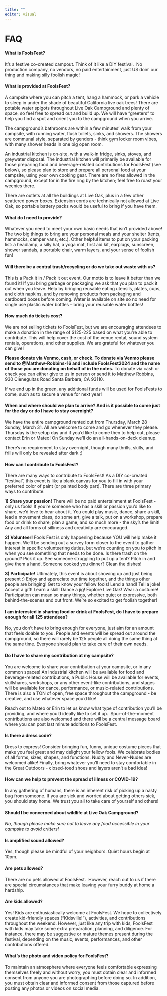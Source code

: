 ```yaml
---
title: ""
editor: visual
---
```


# FAQ

#### **What is FoolsFest?**

It's a festive co-created campout. Think of it like a DIY festival.  No production company, no vendors, no paid entertainment, just US doin' our thing and making silly foolish magic! 

#### **What is provided at FoolsFest?**

A campsite where you can pitch a tent, hang a hammock, or park a vehicle to sleep in under the shade of beautiful California live oak trees! There are potable water spigots throughout Live Oak Campground and plenty of space, so feel free to spread out and build up. We will have "greeters" to help you find a spot and orient you to the campground when you arrive. 

The campground's bathrooms are within a few minutes' walk from your campsite, with running water, flush toilets, sinks, and showers. The showers are communal style, separated by genders - think gym locker room vibes, with many shower heads in one big open room.

An industrial kitchen is on-site, with a walk-in fridge, sinks, stoves, and greywater disposal. The industrial kitchen will primarily be available for those preparing food and beverage-related contributions for FoolsFest (see below), so please plan to store and prepare all personal food at your campsite, using your own cooking gear. There are no fires allowed in the campground, except for in the fire ring by the kitchen; feel free to roast your weenies there.

There are outlets at all the buildings at Live Oak, plus in a few other scattered power boxes. Extension cords are technically not allowed at Live Oak, so portable battery packs would be useful to bring if you have them. 

#### **What do I need to provide?**

Whatever you need to meet your own basic needs that isn't provided above! The two big things to bring are your personal meals and your shelter (tents, hammocks, camper vans, etc.). Other helpful items to put on your packing list: a headlamp, a silly hat, a yoga mat, first aid kit, earplugs, sunscreen, shower sandals, a portable chair, warm layers, and your sense of foolish fun!

#### **Will there be a central trash/recycling or do we take out waste with us?**

This is a Pack it in / Pack it out event. Our motto is to leave it better than we found it! If you bring garbage or packaging we ask that you plan to pack it out when you leave. Help by bringing reusable eating utensils, plates, cups, and cloth napkins, and by removing products from packaging and cardboard boxes before coming. Water is available on site so no need for single use plastic water bottles -- bring your reusable water bottles!

#### **How much do tickets cost?**

We are not selling tickets to FoolsFest, but we are encouraging attendees to make a donation in the range of \$125-225 based on what you're able to contribute. This will help cover the cost of the venue rental, sound system rentals, operations, and other supplies. We are grateful for whatever you can give!

**Please donate via Venmo, cash, or check. To donate via Venmo please send to \@Matthew-Robbins-16 and include FoolsFest2024 and the name of those you are donating on behalf of in the notes.** To donate via cash or check you can either give to us in person or send it to Matthew Robbins, 930 Cieneguitas Road Santa Barbara, CA 93110.

If we end up in the green, any additional funds will be used for FoolsFests to come, such as to secure a venue for next year!

#### **When and where should we plan to arrive? And is it possible to come just for the day or do I have to stay overnight?**

We have the entire campground rented out from Thursday, March 28 - Sunday, March 31. All are welcome to come and go whenever they please. Thursday is the setup day and if you'd like to come then to help out, please contact Erin or Mateo! On Sunday we'll do an all-hands-on-deck cleanup.

There's no requirement to stay overnight, though many thrills, skills, and frills will only be revealed after dark ;)

#### **How can I contribute to FoolsFest?**

There are many ways to contribute to FoolsFest! As a DIY co-created "festival", this event is like a blank canvas for you to fill in with your preferred color of paint (or painted body part). There are three primary ways to contribute:

**1) *S*hare your passion!** There will be no paid entertainment at FoolsFest - only us fools! If you're someone who has a skill or passion you'd like to share, we'd love to hear about it. You could play music, dance, share a skill, lead a movement class, do some art, give a talk, put on a workshop, prepare food or drink to share, plan a game, and so much more - the sky's the limit! Any and all forms of silliness and creativity are encouraged. 

**2) Volunteer!** Fools Fest is only happening because YOU will help make it happen. We'll be sending out a survey form closer to the event to gather interest in specific volunteering duties, but we're counting on you to pitch in when you see something that needs to be done. Is there trash on the ground? Pick it up. See someone struggling to put up a tent? Pitch in and give them a hand. Someone cooked you dinner? Clean the dishes!

**3) Participate!** Ultimately, this event is about showing up and just being present :) Enjoy and appreciate our time together, and the things other people are bringing! Get to know your fellow fools! Lend a hand! Tell a joke! Accept a gift! Learn a skill! Dance a jig! Explore Live Oak! Wear a costume! Participation can mean so many things, whether quiet or expressive, both behind-the-scenes and out front. We're so excited to get foolish together!

#### **I am interested in sharing food or drink at FoolsFest, do I have to prepare enough for all 125 attendees?**

No, you don't have to bring enough for everyone, just aim for an amount that feels doable to you. People and events will be spread out around the campground, so there will rarely be 125 people all doing the same thing at the same time. Everyone should plan to take care of their own needs.

#### **Do I have to share my contribution at my campsite?**

You are welcome to share your contribution at your campsite, or in any common spaces! An industrial kitchen will be available for food and beverage-related contributions, a Public House will be available for events, skillshares, workshops, or any other event-like contributions, and stages will be available for dance, performance, or music-related contributions. There is also a TON of open, free space throughout the campground - be creative, and use whatever space you'd like!

Reach out to Mateo or Erin to let us know what type of contribution you'll be providing, and where you'd ideally like to set it up.  Spur-of-the-moment contributions are also welcomed and there will be a central message board where you can post last minute additions to FoolsFest.

#### **Is there a dress code?**

Dress to express! Consider bringing fun, funny, unique costume pieces that make you feel great and may delight your fellow fools. We celebrate bodies of all forms, sizes, shapes, and functions. Nudity and Never-Nudes are welcomed alike! Finally, bring whatever you'll need to stay comfortable in the Great Outdoors - closed-toed shoes and layers aren't a bad idea!

#### **How can we help to prevent the spread of illness or COVID-19?**

In any gathering of humans, there is an inherent risk of picking up a nasty bug from someone. If you are sick and worried about getting others sick, you should stay home. We trust you all to take care of yourself and others!

#### **Should I be concerned about wildlife at Live Oak Campground?**

*No, though please make sure not to leave any food accessible in your campsite to avoid critters!*

#### **Is amplified sound allowed?**

Yes, though please be mindful of your neighbors. Quiet hours begin at 10pm.

#### **Are pets allowed?**

There are no pets allowed at FoolsFest.  However, reach out to us if there are special circumstances that make leaving your furry buddy at home a hardship.

#### **Are kids allowed?**

Yes! Kids are enthusiastically welcome at FoolsFest. We hope to collectively create kid-friendly spaces ("Kidsville!"), activities, and contributions throughout the weekend. However, just like any trip with kids, FoolsFest with kids may take some extra preparation, planning, and diligence. For instance, there may be suggestive or mature themes present during the festival, depending on the music, events, performances, and other contributions offered. 

#### **What's the photo and video policy for FoolsFest?**

To maintain an atmosphere where everyone feels comfortable expressing themselves freely and without worry, you must obtain clear and informed consent from anyone you are photographing before doing so. In addition, you must obtain clear and informed consent from those captured before posting any photos or videos on social media.
